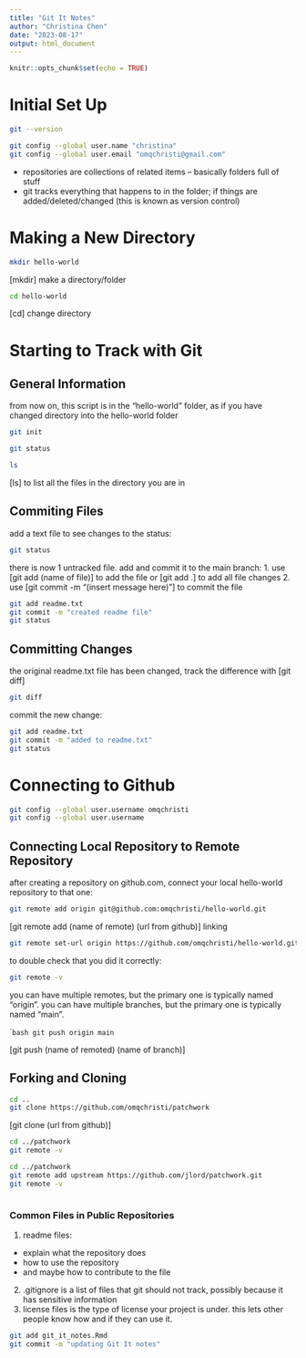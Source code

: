 ```yaml
---
title: "Git It Notes"
author: "Christina Chen"
date: "2023-08-17"
output: html_document
---
```


```r
knitr::opts_chunk$set(echo = TRUE)
```

# Initial Set Up

```bash
git --version
```

```bash
git config --global user.name "christina"
git config --global user.email "omqchristi@gmail.com"
```

- repositories are collections of related items -- basically folders full of stuff
- git tracks everything that happens to in the folder; if things are added/deleted/changed (this is known as version control)

# Making a New Directory

```bash
mkdir hello-world
```

[mkdir] make a directory/folder

```bash
cd hello-world
```

[cd] change directory

# Starting to Track with Git

## General Information

from now on, this script is in the "hello-world" folder, as if you have changed directory into the hello-world folder
```bash
git init
```

```bash
git status
```

```bash
ls
```

[ls] to list all the files in the directory you are in

## Commiting Files

add a text file to see changes to the status:

```bash
git status
```

there is now 1 untracked file. add and commit it to the main branch:
1. use [git add (name of file)] to add the file or [git add .] to add all file changes
2. use [git commit -m "(insert message here)"] to commit the file

```bash
git add readme.txt
git commit -m "created readme file"
git status
```

## Committing Changes

the original readme.txt file has been changed, track the difference with [git diff]

``` bash
git diff
```

commit the new change:

```bash
git add readme.txt
git commit -m "added to readme.txt"
git status
```

# Connecting to Github

```bash
git config --global user.username omqchristi
git config --global user.username
```

## Connecting Local Repository to Remote Repository

after creating a repository on github.com, connect your local hello-world repository to that one:

```bash
git remote add origin git@github.com:omqchristi/hello-world.git
```

[git remote add (name of remote) (url from github)] linking 

```bash
git remote set-url origin https://github.com/omqchristi/hello-world.git
```

to double check that you did it correctly:

```bash
git remote -v
```

you can have multiple remotes, but the primary one is typically named "origin".
you can have multiple branches, but the primary one is typically named "main".

````bash
git push origin main
```

[git push (name of remoted) (name of branch)]

## Forking and Cloning

```bash
cd ..
git clone https://github.com/omqchristi/patchwork
```

[git clone (url from github)] 

```bash
cd ../patchwork
git remote -v
```

```bash
cd ../patchwork
git remote add upstream https://github.com/jlord/patchwork.git
git remote -v
```

```bash
```










### Common Files in Public Repositories

1. readme files:
  - explain what the repository does
  - how to use the repository
  - and maybe how to contribute to the file
2. .gitignore is a list of files that git should not track, possibly because it has sensitive information
3. license files is the type of license your project is under. this lets other people know how and if they can use it.

```bash
git add git_it_notes.Rmd
git commit -m "updating Git It notes"
```

